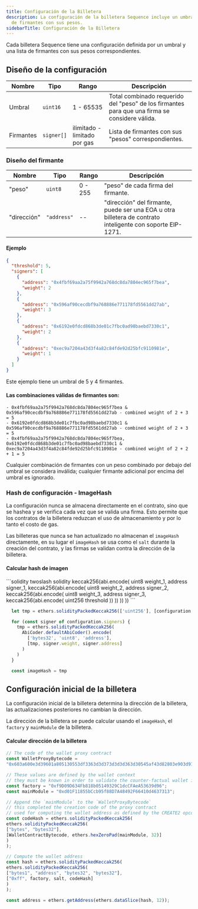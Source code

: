 ```yaml
---
title: Configuración de la Billetera
description: La configuración de la billetera Sequence incluye un umbral y una lista
  de firmantes con sus pesos.
sidebarTitle: Configuración de la Billetera
---
```


Cada billetera Sequence tiene una configuración definida por un umbral y una lista de firmantes con sus pesos correspondientes.

## Diseño de la configuración

| Nombre    | Tipo       | Rango                        | Descripción                                                                                   |
| --------- | ---------- | ---------------------------- | --------------------------------------------------------------------------------------------- |
| Umbral    | `uint16`   | 1 - 65535                    | Total combinado requerido del "peso" de los firmantes para que una firma se considere válida. |
| Firmantes | `signer[]` | ilimitado - limitado por gas | Lista de firmantes con sus "pesos" correspondientes.                                          |

### Diseño del firmante

| Nombre      | Tipo        | Rango   | Descripción                                                                                                |
| ----------- | ----------- | ------- | ---------------------------------------------------------------------------------------------------------- |
| "peso"      | `uint8`     | 0 - 255 | "peso" de cada firma del firmante.                                                                         |
| "dirección" | `"address"` | --      | "dirección" del firmante, puede ser una EOA u otra billetera de contrato inteligente con soporte EIP-1271. |

#### Ejemplo

```json
{
  "threshold": 5,
  "signers": [
    {
      "address": "0x4fbf69aa2a75f9942a768dc8da7804ec965f7bea",
      "weight": 2
    },
    {
      "address": "0x596af90cecdbf9a768886e771178fd5561dd27ab",
      "weight": 3
    },
    {
      "address": "0x6192e0fdcd868b3de01c7fbc0ad98baebd7330c1",
      "weight": 2
    },
    {
      "address": "0xec9a7204a43d3f4a82c84fde92d25bfc9110981e",
      "weight": 1
    }
  ]
}
```

Este ejemplo tiene un umbral de 5 y 4 firmantes.

#### Las combinaciones válidas de firmantes son:

```
- 0x4fbf69aa2a75f9942a768dc8da7804ec965f7bea & 0x596af90cecdbf9a768886e771178fd5561dd27ab - combined weight of 2 + 3 = 5
- 0x6192e0fdcd868b3de01c7fbc0ad98baebd7330c1 & 0x596af90cecdbf9a768886e771178fd5561dd27ab - combined weight of 2 + 3 = 5
- 0x4fbf69aa2a75f9942a768dc8da7804ec965f7bea, 0x6192e0fdcd868b3de01c7fbc0ad98baebd7330c1 & 0xec9a7204a43d3f4a82c84fde92d25bfc9110981e - combined weight of 2 + 2 + 1 = 5
```

Cualquier combinación de firmantes con un peso combinado por debajo del umbral se considera inválida; cualquier firmante adicional por encima del umbral es ignorado.

### Hash de configuración - ImageHash

La configuración nunca se almacena directamente en el contrato, sino que se hashea y se verifica cada vez que se valida una firma. Esto permite que los contratos de la billetera reduzcan el uso de almacenamiento y por lo tanto el costo de gas.

Las billeteras que nunca se han actualizado no almacenan el `imageHash` directamente, en su lugar el `imageHash` se usa como el `salt` durante la creación del contrato, y las firmas se validan contra la dirección de la billetera.

#### Calcular hash de imagen

<CodeGroup>
  ```solidity twoslash solidity
    keccak256(abi.encode( uint8 weight_1, address signer_1,
    keccak256(abi.encode( uint8 weight_2, address signer_2,
    keccak256(abi.encode( uint8 weight_3, address signer_3,
    keccak256(abi.encode( uint256 threshold )) )) )) )) 
  ```

  ```js twoslash TypeScript
    let tmp = ethers.solidityPackedKeccak256(['uint256'], [configuration.threshold])

    for (const signer of configuration.signers) {
      tmp = ethers.solidityPackedKeccak256(
        AbiCoder.defaultAbiCoder().encode(
          ['bytes32', 'uint8', 'address'],
          [tmp, signer.weight, signer.address]
        )
      )
    }

    const imageHash = tmp
  ```
</CodeGroup>

## Configuración inicial de la billetera

La configuración inicial de la billetera determina la dirección de la billetera, las actualizaciones posteriores no cambian la dirección.

La dirección de la billetera se puede calcular usando el `imageHash`, el `factory` y `mainModule` de la billetera.

#### Calcular dirección de la billetera

```js
// The code of the wallet proxy contract
const WalletProxyBytecode =
"0x603a600e3d39601a805130553df3363d3d373d3d3d363d30545af43d82803e903d91601857fd5bf3";

// These values are defined by the wallet context
// they must be known in order to validate the counter-factual wallet imageHash
const factory = "0xf9D09D634Fb818b05149329C1dcCFAeA53639d96";
const mainModule = "0xd01F11855bCcb95f88D7A48492F66410d4637313";

// Append the `mainModule` to the `WalletProxyBytecode`
// this completed the creation code of the proxy contract
// used for computing the wallet address as defined by the CREATE2 opcode
const codeHash = ethers.solidityPackedKeccak256(
ethers.solidityPackedKeccak256(
["bytes", "bytes32"],
[WalletContractBytecode, ethers.hexZeroPad(mainModule, 32)]
)
);

// Compute the wallet address
const hash = ethers.solidityPackedKeccak256(
ethers.solidityPackedKeccak256(
["bytes1", "address", "bytes32", "bytes32"],
["0xff", factory, salt, codeHash]
)
);

const address = ethers.getAddress(ethers.dataSlice(hash, 12));
```
